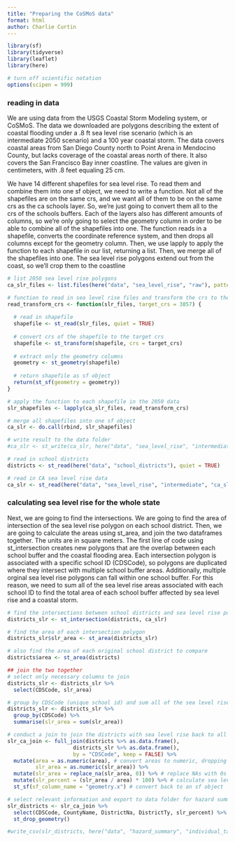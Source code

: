 ```yaml
---
title: "Preparing the CoSMoS data"
format: html
author: Charlie Curtin
---
```


```r
library(sf)
library(tidyverse)
library(leaflet)
library(here)

# turn off scientific notation
options(scipen = 999)
```

### reading in data

We are using data from the USGS Coastal Storm Modeling system, or CoSMoS. The data we downloaded are polygons describing the extent of coastal flooding under a .8 ft sea level rise scenario (which is an intermediate 2050 scenario) and a 100 year coastal storm. The data covers coastal areas from San Diego County north to Point Arena in Mendocino County, but lacks coverage of the coastal areas north of there. It also covers the San Francisco Bay inner coastline. The values are given in centimeters, with .8 feet equaling 25 cm. 

We have 14 different shapefiles for sea level rise. To read them and combine them into one sf object, we need to write a function. Not all of the shapefiles are on the same crs, and we want all of them to be on the same crs as the ca schools layer. So, we're just going to convert them all to the crs of the schools buffers. Each of the layers also has different amounts of columns, so we're only going to select the geometry column in order to be able to combine all of the shapefiles into one. The function reads in a shapefile, converts the coordinate reference system, and then drops all columns except for the geometry column. Then, we use lapply to apply the function to each shapefile in our list, returning a list. Then, we merge all of the shapefiles into one. The sea level rise polygons extend out from the coast, so we'll crop them to the coastline

```r
# list 2050 sea level rise polygons
ca_slr_files <- list.files(here("data", "sea_level_rise", "raw"), pattern = "*.shp", full.names = TRUE)

# function to read in sea level rise files and transform the crs to the crs of the school districts
read_transform_crs <- function(slr_files, target_crs = 3857) {
  
  # read in shapefile
  shapefile <- st_read(slr_files, quiet = TRUE)
  
  # convert crs of the shapefile to the target crs
  shapefile <- st_transform(shapefile, crs = target_crs)
  
  # extract only the geometry columns
  geometry <- st_geometry(shapefile)
  
  # return shapefile as sf object
  return(st_sf(geometry = geometry))
}

# apply the function to each shapefile in the 2050 data
slr_shapefiles <- lapply(ca_slr_files, read_transform_crs)

# merge all shapefiles into one sf object
ca_slr <- do.call(rbind, slr_shapefiles)

# write result to the data folder
#ca_slr <- st_write(ca_slr, here("data", "sea_level_rise", "intermediate", "ca_slr.shp"))
```

```r
# read in school districts
districts <- st_read(here("data", "school_districts"), quiet = TRUE)

# read in CA sea level rise data
ca_slr <- st_read(here("data", "sea_level_rise", "intermediate", "ca_slr.shp"))
```

### calculating sea level rise for the whole state

Next, we are going to find the intersections. We are going to find the area of intersection of the sea level rise polygon on each school district. Then, we are going to calculate the areas using st_area, and join the two dataframes together. The units are in square meters. The first line of code using st_intersection creates new polygons that are the overlap between each school buffer and the coastal flooding area. Each intersection polygon is associated with a specific school ID (CDSCode), so polygons are duplicated where they intersect with multiple school buffer areas. Additionally, multiple orginal sea level rise polygons can fall within one school buffer. For this reason, we need to sum all of the sea level rise areas associated with each school ID to find the total area of each school buffer affected by sea level rise and a coastal storm.

```r
# find the intersections between school districts and sea level rise polygons
districts_slr <- st_intersection(districts, ca_slr)

# find the area of each intersection polygon
districts_slr$slr_area <- st_area(districts_slr)

# also find the area of each original school district to compare
districts$area <- st_area(districts)

## join the two together
# select only necessary columns to join
districts_slr <- districts_slr %>% 
  select(CDSCode, slr_area)

# group by CDSCode (unique school id) and sum all of the sea level rise areas
districts_slr <- districts_slr %>% 
  group_by(CDSCode) %>% 
  summarise(slr_area = sum(slr_area))

# conduct a join to join the districts with sea level rise back to all of the school districts, converting the sf objects into dataframes
slr_ca_join <- full_join(districts %>% as.data.frame(), 
                     districts_slr %>% as.data.frame(), 
                     by = "CDSCode", keep = FALSE) %>% 
  mutate(area = as.numeric(area), # convert areas to numeric, dropping the units
         slr_area = as.numeric(slr_area)) %>% 
  mutate(slr_area = replace_na(slr_area, 0)) %>% # replace NAs with 0s
  mutate(slr_percent = (slr_area / area) * 100) %>% # calculate sea level rise inundation percentage
  st_sf(sf_column_name = "geometry.x") # convert back to an sf object

# select relevant information and export to data folder for hazard summary calculation
slr_districts <- slr_ca_join %>% 
  select(CDSCode, CountyName, DistrictNa, DistrictTy, slr_percent) %>% 
  st_drop_geometry()

#write_csv(slr_districts, here("data", "hazard_summary", "individual_tables", "districts_slr.csv"))
```


